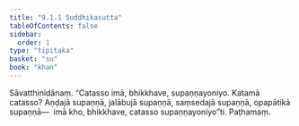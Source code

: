 ```yaml
---
title: "9.1.1 Suddhikasutta"
tableOfContents: false
sidebar:
  order: 1
type: "tipitaka"
basket: "su"
book: "khan"
---
```



<DynamicBreadcrumb />

<Division number="392" book="khan">

<Paragraph number="1185" book="khan">
Sāvatthinidānaṃ. “Catasso imā, bhikkhave, supaṇṇayoniyo. Katamā catasso? Aṇḍajā supaṇṇā, jalābujā supaṇṇā, saṃsedajā supaṇṇā, opapātikā supaṇṇā—  imā kho, bhikkhave, catasso supaṇṇayoniyo”ti.

</Paragraph>
</Division>

<Paragraph number="1186" type="center" book="khan">
Paṭhamaṃ.
</Paragraph>